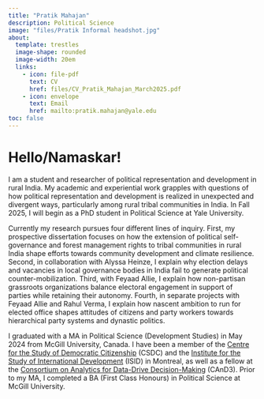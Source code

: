 ---
title: "Pratik Mahajan"
description: Political Science 
image: "files/Pratik Informal headshot.jpg"
about: 
  template: trestles
  image-shape: rounded
  image-width: 20em
  links:
    - icon: file-pdf
      text: CV
      href: files/CV_Pratik_Mahajan_March2025.pdf
    - icon: envelope
      text: Email
      href: mailto:pratik.mahajan@yale.edu
toc: false
---

# Hello/Namaskar!

I am a student and researcher of political representation and development in rural India. My academic and experiential work grapples with questions of how political representation and development is realized in unexpected and divergent ways, particularly among rural tribal communities in India. In Fall 2025, I will begin as a PhD student in Political Science at Yale University.

Currently my research pursues four different lines of inquiry. First, my prospective dissertation focuses on how the extension of political self-governance and forest management rights to tribal communities in rural India shape efforts towards community development and climate resilience. Second, in collaboration with Alyssa Heinze, I explain why election delays and vacancies in local governance bodies in India fail to generate political counter-mobilization. Third, with Feyaad Allie, I explain how non-partisan grassroots organizations balance electoral engagement in support of parties while retaining their autonomy. Fourth, in separate projects with Feyaad Allie and Rahul Verma, I explain how nascent ambition to run for elected office shapes attitudes of citizens and party workers towards hierarchical party systems and dynastic politics.

I graduated with a MA in Political Science (Development Studies) in May 2024 from McGill University, Canada. I have been a member of the [Centre for the Study of Democratic Citizenship](https://csdc-cecd.ca/) (CSDC) and the [Institute for the Study of International Development](https://www.mcgill.ca/isid/) (ISID) in Montreal, as well as a fellow at the [Consortium on Analytics for Data-Drive Decision-Making](https://www.mcgill.ca/cand3/) (CAnD3). Prior to my MA, I completed a BA (First Class Honours) in Political Science at McGill University.
